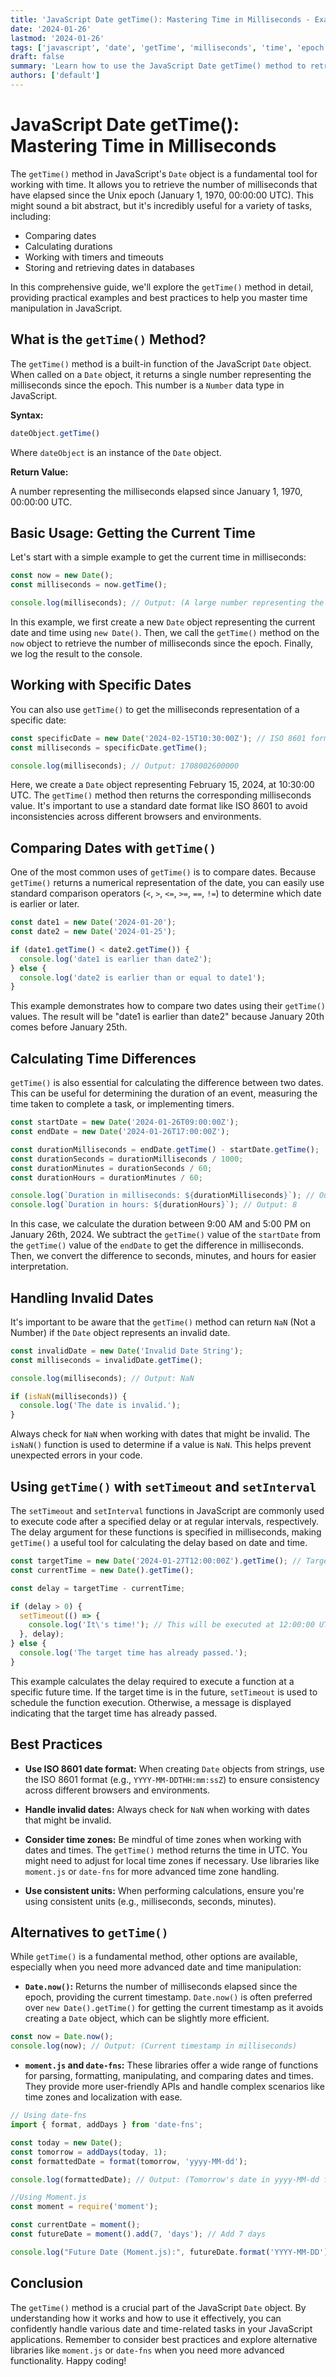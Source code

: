 ```yaml
---
title: 'JavaScript Date getTime(): Mastering Time in Milliseconds - Examples & Usage'
date: '2024-01-26'
lastmod: '2024-01-26'
tags: ['javascript', 'date', 'getTime', 'milliseconds', 'time', 'epoch', 'programming', 'tutorial']
draft: false
summary: 'Learn how to use the JavaScript Date getTime() method to retrieve the number of milliseconds that have elapsed since January 1, 1970, 00:00:00 UTC. This comprehensive guide provides detailed explanations, practical examples, and best practices for working with time in JavaScript.'
authors: ['default']
---
```


# JavaScript Date getTime(): Mastering Time in Milliseconds

The `getTime()` method in JavaScript's `Date` object is a fundamental tool for working with time. It allows you to retrieve the number of milliseconds that have elapsed since the Unix epoch (January 1, 1970, 00:00:00 UTC). This might sound a bit abstract, but it's incredibly useful for a variety of tasks, including:

*   Comparing dates
*   Calculating durations
*   Working with timers and timeouts
*   Storing and retrieving dates in databases

In this comprehensive guide, we'll explore the `getTime()` method in detail, providing practical examples and best practices to help you master time manipulation in JavaScript.

## What is the `getTime()` Method?

The `getTime()` method is a built-in function of the JavaScript `Date` object. When called on a `Date` object, it returns a single number representing the milliseconds since the epoch. This number is a `Number` data type in JavaScript.

**Syntax:**

```javascript
dateObject.getTime()
```

Where `dateObject` is an instance of the `Date` object.

**Return Value:**

A number representing the milliseconds elapsed since January 1, 1970, 00:00:00 UTC.

## Basic Usage: Getting the Current Time

Let's start with a simple example to get the current time in milliseconds:

```javascript
const now = new Date();
const milliseconds = now.getTime();

console.log(milliseconds); // Output: (A large number representing the current time in milliseconds)
```

In this example, we first create a new `Date` object representing the current date and time using `new Date()`.  Then, we call the `getTime()` method on the `now` object to retrieve the number of milliseconds since the epoch.  Finally, we log the result to the console.

## Working with Specific Dates

You can also use `getTime()` to get the milliseconds representation of a specific date:

```javascript
const specificDate = new Date('2024-02-15T10:30:00Z'); // ISO 8601 format
const milliseconds = specificDate.getTime();

console.log(milliseconds); // Output: 1708002600000
```

Here, we create a `Date` object representing February 15, 2024, at 10:30:00 UTC.  The `getTime()` method then returns the corresponding milliseconds value.  It's important to use a standard date format like ISO 8601 to avoid inconsistencies across different browsers and environments.

## Comparing Dates with `getTime()`

One of the most common uses of `getTime()` is to compare dates.  Because `getTime()` returns a numerical representation of the date, you can easily use standard comparison operators (`<`, `>`, `<=`, `>=`, `==`, `!=`) to determine which date is earlier or later.

```javascript
const date1 = new Date('2024-01-20');
const date2 = new Date('2024-01-25');

if (date1.getTime() < date2.getTime()) {
  console.log('date1 is earlier than date2');
} else {
  console.log('date2 is earlier than or equal to date1');
}
```

This example demonstrates how to compare two dates using their `getTime()` values. The result will be "date1 is earlier than date2" because January 20th comes before January 25th.

## Calculating Time Differences

`getTime()` is also essential for calculating the difference between two dates. This can be useful for determining the duration of an event, measuring the time taken to complete a task, or implementing timers.

```javascript
const startDate = new Date('2024-01-26T09:00:00Z');
const endDate = new Date('2024-01-26T17:00:00Z');

const durationMilliseconds = endDate.getTime() - startDate.getTime();
const durationSeconds = durationMilliseconds / 1000;
const durationMinutes = durationSeconds / 60;
const durationHours = durationMinutes / 60;

console.log(`Duration in milliseconds: ${durationMilliseconds}`); // Output: 28800000
console.log(`Duration in hours: ${durationHours}`); // Output: 8
```

In this case, we calculate the duration between 9:00 AM and 5:00 PM on January 26th, 2024. We subtract the `getTime()` value of the `startDate` from the `getTime()` value of the `endDate` to get the difference in milliseconds. Then, we convert the difference to seconds, minutes, and hours for easier interpretation.

## Handling Invalid Dates

It's important to be aware that the `getTime()` method can return `NaN` (Not a Number) if the `Date` object represents an invalid date.

```javascript
const invalidDate = new Date('Invalid Date String');
const milliseconds = invalidDate.getTime();

console.log(milliseconds); // Output: NaN

if (isNaN(milliseconds)) {
  console.log('The date is invalid.');
}
```

Always check for `NaN` when working with dates that might be invalid. The `isNaN()` function is used to determine if a value is `NaN`. This helps prevent unexpected errors in your code.

## Using `getTime()` with `setTimeout` and `setInterval`

The `setTimeout` and `setInterval` functions in JavaScript are commonly used to execute code after a specified delay or at regular intervals, respectively.  The delay argument for these functions is specified in milliseconds, making `getTime()` a useful tool for calculating the delay based on date and time.

```javascript
const targetTime = new Date('2024-01-27T12:00:00Z').getTime(); // Target time: January 27, 2024, 12:00:00 UTC
const currentTime = new Date().getTime();

const delay = targetTime - currentTime;

if (delay > 0) {
  setTimeout(() => {
    console.log('It\'s time!'); // This will be executed at 12:00:00 UTC on January 27, 2024
  }, delay);
} else {
  console.log('The target time has already passed.');
}
```

This example calculates the delay required to execute a function at a specific future time.  If the target time is in the future, `setTimeout` is used to schedule the function execution. Otherwise, a message is displayed indicating that the target time has already passed.

## Best Practices

*   **Use ISO 8601 date format:**  When creating `Date` objects from strings, use the ISO 8601 format (e.g., `YYYY-MM-DDTHH:mm:ssZ`) to ensure consistency across different browsers and environments.

*   **Handle invalid dates:** Always check for `NaN` when working with dates that might be invalid.

*   **Consider time zones:** Be mindful of time zones when working with dates and times. The `getTime()` method returns the time in UTC. You might need to adjust for local time zones if necessary. Use libraries like `moment.js` or `date-fns` for more advanced time zone handling.

*   **Use consistent units:** When performing calculations, ensure you're using consistent units (e.g., milliseconds, seconds, minutes).

## Alternatives to `getTime()`

While `getTime()` is a fundamental method, other options are available, especially when you need more advanced date and time manipulation:

*   **`Date.now()`:** Returns the number of milliseconds elapsed since the epoch, providing the current timestamp.  `Date.now()` is often preferred over `new Date().getTime()` for getting the current timestamp as it avoids creating a `Date` object, which can be slightly more efficient.

```javascript
const now = Date.now();
console.log(now); // Output: (Current timestamp in milliseconds)
```

*   **`moment.js` and `date-fns`:** These libraries offer a wide range of functions for parsing, formatting, manipulating, and comparing dates and times. They provide more user-friendly APIs and handle complex scenarios like time zones and localization with ease.

```javascript
// Using date-fns
import { format, addDays } from 'date-fns';

const today = new Date();
const tomorrow = addDays(today, 1);
const formattedDate = format(tomorrow, 'yyyy-MM-dd');

console.log(formattedDate); // Output: (Tomorrow's date in yyyy-MM-dd format)

//Using Moment.js
const moment = require('moment');

const currentDate = moment();
const futureDate = moment().add(7, 'days'); // Add 7 days

console.log("Future Date (Moment.js):", futureDate.format('YYYY-MM-DD'));
```

## Conclusion

The `getTime()` method is a crucial part of the JavaScript `Date` object. By understanding how it works and how to use it effectively, you can confidently handle various date and time-related tasks in your JavaScript applications.  Remember to consider best practices and explore alternative libraries like `moment.js` or `date-fns` when you need more advanced functionality. Happy coding!